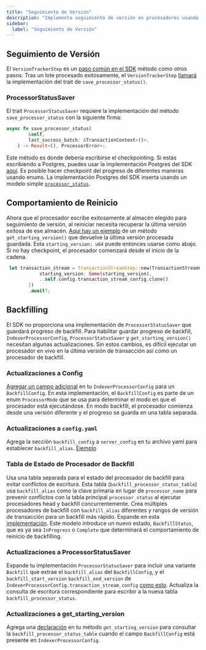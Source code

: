 ```yaml
---
title: "Seguimiento de Versión"
description: "Implementa seguimiento de versión en procesadores usando VersionTrackerStep para gestión confiable del estado de procesamiento de datos"
sidebar:
  label: "Seguimiento de Versión"
---
```


## Seguimiento de Versión

El `VersionTrackerStep` es un [paso común en el SDK](https://github.com/aptos-labs/aptos-indexer-processors-v2/blob/main/processor/src/processors/events/events_processor.rs#L125) método como otros pasos. Tras un lote procesado exitosamente, el `VersionTrackerStep` [llamará](https://github.com/aptos-labs/aptos-indexer-processor-sdk/blob/main/aptos-indexer-processors-sdk/sdk/src/common_steps/version_tracker_step.rs#L57) la implementación del trait de `save_processor_status()`.

### ProcessorStatusSaver

El trait `ProcessorStatusSaver` requiere la implementación del método `save_processor_status` con la siguiente firma:

```rust
async fn save_processor_status(
        &self,
        last_success_batch: &TransactionContext<()>,
    ) -> Result<(), ProcessorError>;
```

Este método es donde debería escribirse el checkpointing.
Si estás escribiendo a Postgres, puedes usar la implementación Postgres del SDK [aquí](https://github.com/aptos-labs/aptos-indexer-processor-sdk/blob/main/aptos-indexer-processors-sdk/sdk/src/postgres/utils/checkpoint.rs#L66).
Es posible hacer checkpoint del progreso de diferentes maneras usando enums.
La implementación Postgres del SDK inserta usando un modelo simple [`processor_status`](https://github.com/aptos-labs/aptos-indexer-processor-sdk/blob/main/aptos-indexer-processors-sdk/sdk/src/postgres/models/processor_status.rs).

## Comportamiento de Reinicio

Ahora que el procesador escribe exitosamente al almacén elegido para seguimiento de versión, al reiniciar necesita recuperar la última versión exitosa de ese almacén.
[Aquí hay un ejemplo](https://github.com/aptos-labs/aptos-indexer-processor-sdk/blob/main/aptos-indexer-processors-sdk/sdk/src/postgres/utils/checkpoint.rs#L118) de un método `get_starting_version()` que devuelve la última versión procesada guardada.
Esta `starting_version: u64` puede entonces usarse como abajo.
Si no hay checkpoint, el procesador comenzará desde el inicio de la cadena.

```rust
 let transaction_stream = TransactionStreamStep::new(TransactionStreamConfig {
            starting_version: Some(starting_version),
            ..self.config.transaction_stream_config.clone()
        })
        .await?;
```

## Backfilling

El SDK no proporciona una implementación de `ProcessorStatusSaver` que guardará progreso de backfill.
Para habilitar guardar progreso de backfill, `IndexerProcessorConfig`, `ProcessorStatusSaver` y `get_starting_version()` necesitan algunas actualizaciones.
Sin estos cambios, es difícil ejecutar un procesador en vivo en la última versión de transacción así como un procesador de backfill.

### Actualizaciones a Config

[Agregar un campo adicional](https://github.com/aptos-labs/aptos-indexer-processors-v2/blob/main/processor/src/config/processor_mode.rs#L29) en tu `IndexerProcessorConfig` para un `BackfillConfig`.
En esta implementación, el `BackfillConfig` es parte de un enum `ProcessorMode` que se usa para determinar el modo en que el procesador está ejecutándose.
En modo backfill, el procesador comienza desde una versión diferente y el progreso se guarda en una tabla separada.

### Actualizaciones a `config.yaml`

Agrega la sección `backfill_config` a `server_config` en tu archivo yaml para establecer `backfill_alias`. [Ejemplo](https://github.com/aptos-labs/aptos-indexer-processors-v2/blob/main/processor/example-backfill-config.yaml)

### Tabla de Estado de Procesador de Backfill

Usa una tabla separada para el estado del procesador de backfill para evitar conflictos de escritura. Esta tabla (`backfill_processor_status_table`) usa `backfill_alias` como la clave primaria en lugar de `processor_name` para prevenir conflictos con la tabla principal `processor_status` al ejecutar procesadores head y backfill concurrentemente.
Crea múltiples procesadores de backfill con `backfill_alias` diferentes y rangos de versión de transacción para un backfill más rápido.
Expande en esta [implementación](https://github.com/aptos-labs/aptos-indexer-processors-v2/blob/main/processor/src/db/backfill_processor_status.rs).
Este modelo introduce un nuevo estado, `BackfillStatus`, que es ya sea `InProgress` o `Complete` que determinará el comportamiento de reinicio de backfilling.

### Actualizaciones a ProcessorStatusSaver

Expande tu implementación `ProcessorStatusSaver` para incluir una variante `Backfill` que extrae el `backfill_alias` del `BackfillConfig`, y el `backfill_start_version` `backfill_end_version` de `IndexerProcessorConfig.transaction_stream_config` [como esto](https://github.com/aptos-labs/aptos-indexer-processors-v2/blob/main/processor/src/processors/processor_status_saver.rs#L96).
Actualiza la consulta de escritura correspondiente para escribir a la nueva tabla `backfill_processor_status`.

### Actualizaciones a get\_starting\_version

Agrega una [declaración](https://github.com/aptos-labs/aptos-indexer-processors-v2/blob/main/processor/src/processors/processor_status_saver.rs#L190) en tu método `get_starting_version` para consultar la `backfill_processor_status_table` cuando el campo `BackfillConfig` está presente en `IndexerProcessorConfig`.
